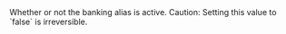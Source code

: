   
<ParamField body="Active" type="boolean" required>     
Whether or not the banking alias is active.  
Caution: Setting this value to `false` is irreversible.  
</ParamField>